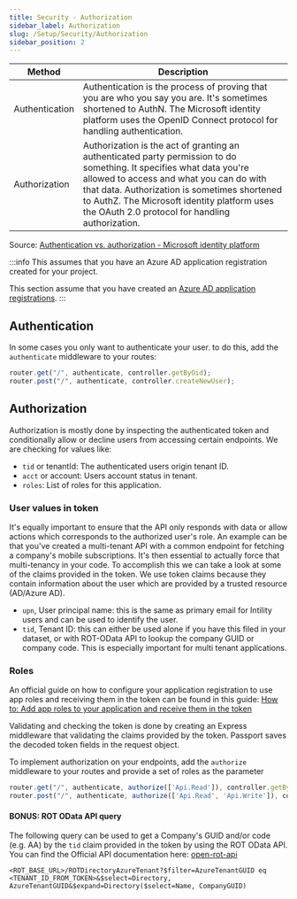 ```yaml
---
title: Security - Authorization
sidebar_label: Authorization
slug: /Setup/Security/Authorization
sidebar_position: 2
---
```


| Method | Description |
| ------ | ----------- |
| Authentication | Authentication is the process of proving that you are who you say you are. It's sometimes shortened to AuthN. The Microsoft identity platform uses the OpenID Connect protocol for handling authentication. |
| Authorization | Authorization is the act of granting an authenticated party permission to do something. It specifies what data you're allowed to access and what you can do with that data. Authorization is sometimes shortened to AuthZ. The Microsoft identity platform uses the OAuth 2.0 protocol for handling authorization. |
Source: [Authentication vs. authorization - Microsoft identity platform](https://docs.microsoft.com/en-us/azure/active-directory/develop/authentication-vs-authorization)

:::info
This assumes that you have an Azure AD application registration created for your project.

This section assume that you have created an [Azure AD application registrations](../ApplicationRegistrations).
:::

## Authentication

In some cases you only want to authenticate your user. to do this, add the `authenticate` middleware to your routes:

```typescript
router.get("/", authenticate, controller.getByOid);
router.post("/", authenticate, controller.createNewUser);
```

## Authorization

Authorization is mostly done by inspecting the authenticated token and conditionally allow or decline users from accessing certain endpoints. We are checking for values like:

* `tid` or tenantId: The authenticated users origin tenant ID.
* `acct` or account: Users account status in tenant.
* `roles`: List of roles for this application.

### User values in token

It's equally important to ensure that the API only responds with data or allow actions which corresponds to the authorized user's role. An example can be that you've created a multi-tenant API with a common endpoint for fetching a company's mobile subscriptions. It's then essential to actually force that multi-tenancy in your code. To accomplish this we can take a look at some of the claims provided in the token. We use token claims because they contain information about the user which are provided by a trusted resource (AD/Azure AD). 

* `upn`, User principal name: this is the same as primary email for Intility users and can be used to identify the user.
* `tid`, Tenant ID: this can either be used alone if you have this filed in your dataset, or with ROT-OData API to lookup the company GUID or company code. This is especially important for multi tenant applications.

### Roles

An official guide on how to configure your application registration to use app roles and receiving them in the token can be found in this guide: [How to: Add app roles to your application and receive them in the token](https://docs.microsoft.com/en-us/azure/active-directory/develop/howto-add-app-roles-in-azure-ad-apps)

Validating and checking the token is done by creating an Express middleware that validating the claims provided by the token. Passport saves the decoded token fields in the request object.

To implement authorization on your endpoints, add the `authorize` middleware to your routes and provide a set of roles as the parameter

```typescript
router.get("/", authenticate, authorize(['Api.Read']), controller.getByOid);
router.post("/", authenticate, authorize(['Api.Read', 'Api.Write']), controller.createNewUser);
```

#### BONUS: ROT OData API query

The following query can be used to get a Company's GUID and/or code (e.g. AA) by the `tid` claim provided in the token by using the ROT OData API. You can find the Official API documentation here: [open-rot-api](https://gitlab.intility.com/DeveloperServices/open-rot-api)

`<ROT_BASE_URL>/ROTDirectoryAzureTenant?$filter=AzureTenantGUID eq <TENANT_ID_FROM_TOKEN>&$select=Directory, AzureTenantGUID&$expand=Directory($select=Name, CompanyGUID)`

